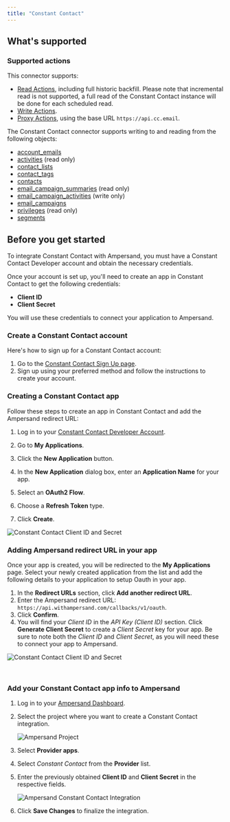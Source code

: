```yaml
---
title: "Constant Contact"
---
```

## What's supported

### Supported actions

This connector supports:
- [Read Actions](/define-integrations/read-actions), including full historic backfill. Please note that incremental read is not supported, a full read of the Constant Contact instance will be done for each scheduled read.
- [Write Actions](/define-integrations/write-actions).
- [Proxy Actions](/define-integrations/proxy-actions), using the base URL `https://api.cc.email`.

The Constant Contact connector supports writing to and reading from the following objects:
- [account_emails](https://v3.developer.constantcontact.com/api_reference/index.html#!/Account_Services/retrieveEmailAddresses)
- [activities](https://v3.developer.constantcontact.com/api_reference/index.html#!/Bulk_Activities/getActivityStatusCollection) (read only)
- [contact_lists](https://v3.developer.constantcontact.com/api_reference/index.html#!/Contact_Lists/getLists)
- [contact_tags](https://v3.developer.constantcontact.com/api_reference/index.html#!/Contact_Tags/getTags)
- [contacts](https://v3.developer.constantcontact.com/api_reference/index.html#!/Contacts/getContacts)
- [email_campaign_summaries](https://v3.developer.constantcontact.com/api_reference/index.html#!/Email_Reporting/getAllBulkEmailCampaignSummaries) (read only)
- [email_campaign_activities](https://v3.developer.constantcontact.com/api_reference/index.html#!/Email_Campaigns/updateEmailCampaignActivityUsingPUT) (write only)
- [email_campaigns](https://v3.developer.constantcontact.com/api_reference/index.html#!/Email_Campaigns/retrieveEmailCampaignsUsingGET)
- [privileges](https://v3.developer.constantcontact.com/api_reference/index.html#!/Account_Services/getUserPrivileges) (read only)
- [segments](https://v3.developer.constantcontact.com/api_reference/index.html#!/Segments/getAccountSegments)

## Before you get started

To integrate Constant Contact with Ampersand, you must have a Constant Contact Developer account and obtain the necessary credentials.

Once your account is set up, you'll need to create an app in Constant Contact to get the following credentials:

- **Client ID**
- **Client Secret**

You will use these credentials to connect your application to Ampersand.

### Create a Constant Contact account

Here's how to sign up for a Constant Contact account:

1. Go to the [Constant Contact Sign Up page](https://v3.developer.constantcontact.com/login/index.html?_ga=2.74994962.1095369080.1723052125-94b8f87f-e462-4b81-9771-2b211eac0567&_gac=1.89512297.1720021371.Cj0KCQjw7ZO0BhDYARIsAFttkCjWgg2zwOvaQdS8IlbZamQr4AT9C2j_7t1Xm6EFPKJSJ7W0PHnV6gQaAi1WEALw_wcB).
2. Sign up using your preferred method and follow the instructions to create your account.

### Creating a Constant Contact app

Follow these steps to create an app in Constant Contact and add the Ampersand redirect URL:

1. Log in to your [Constant Contact Developer Account](https://v3.developer.constantcontact.com/login).

2. Go to  **My Applications**.

3. Click the **New Application** button.

4. In the **New Application** dialog box, enter an **Application Name** for your app.

5. Select an **OAuth2 Flow**. 

6. Choose a **Refresh Token** type.

7. Click **Create**.

![Constant Contact Client ID and Secret](/images/provider-guides/690cde2-constantcontact1.gif)

### Adding Ampersand redirect URL in your app

Once your app is created, you will be redirected to the **My Applications** page. Select your newly created application from the list and add the following details to your application to setup Oauth in your app. 

1. In the **Redirect URLs** section, click **Add another redirect URL**. 
2. Enter the Ampersand redirect URL: `https://api.withampersand.com/callbacks/v1/oauth`.
3. Click **Confirm**.
4. You will find your _Client ID_ in the _API Key (Client ID)_ section. Click **Generate Client Secret** to create a _Client Secret_ key for your app. Be sure to note both the _Client ID_ and _Client Secret_, as you will need these to connect your app to Ampersand.

![Constant Contact Client ID and Secret](/images/provider-guides/6e7de3f-constantcontact2.gif)

<br />

### Add your Constant Contact app info to Ampersand

1. Log in to your [Ampersand Dashboard](https://dashboard.withampersand.com).

2. Select the project where you want to create a Constant Contact integration.

   ![Ampersand Project](/images/provider-guides/dd47b7a-Ampersand.png)

3. Select **Provider apps**.

4. Select _Constant Contact_ from the **Provider** list.

5. Enter the previously obtained **Client ID** and **Client Secret** in the respective fields.

   ![Ampersand Constant Contact Integration](/images/provider-guides/8a3c47c-constantcontact3.gif)

6. Click **Save Changes** to finalize the integration.
